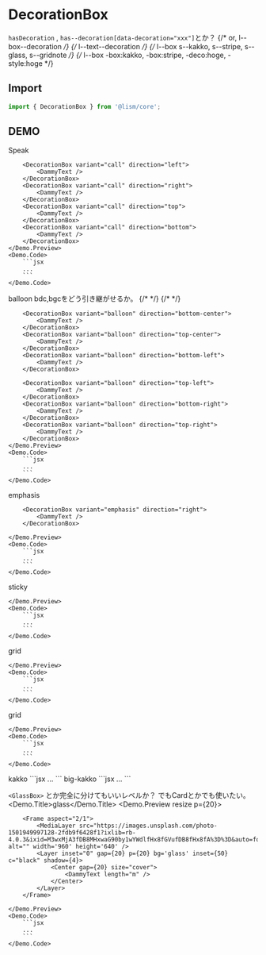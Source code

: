 


# DecorationBox

`hasDecoration` , `has--decoration[data-decoration="xxx"]`とか？
{/* or, l--box--decoration */}
{/* l--text--decoration */}
{/* l--box s--kakko, s--stripe, s--glass, s--gridnote */}
{/* l--box -box:kakko, -box:stripe, -deco:hoge, -style:hoge */}


## Import

```js
import { DecorationBox } from '@lism/core';
```

## DEMO

<Demo>
	<Demo.Title>Speak</Demo.Title>
	<Demo.Preview resize p={20}>
	
		<DecorationBox variant="call" direction="left">
			<DammyText />
		</DecorationBox>
		<DecorationBox variant="call" direction="right">
			<DammyText />
		</DecorationBox>
		<DecorationBox variant="call" direction="top">
			<DammyText />
		</DecorationBox>
		<DecorationBox variant="call" direction="bottom">
			<DammyText />
		</DecorationBox>
	</Demo.Preview>
	<Demo.Code>
		```jsx
		...
		```
	</Demo.Code>
</Demo>


<Demo>
	<Demo.Title>balloon bdc,bgcをどう引き継がせるか。</Demo.Title>
	<Demo.Preview resize p={20}>
		<DecorationBox variant="balloon" direction="left-center">
			<DammyText />
			<DammyText />
		</DecorationBox>
		{/* <DecorationBox variant="balloon" direction="left-top">
			<DammyText />
			<DammyText />
		</DecorationBox>
		<DecorationBox variant="balloon" direction="left-bottom">
			<DammyText />
			<DammyText />
		</DecorationBox> */}
		<DecorationBox variant="balloon" direction="right-center">
			<DammyText />
			<DammyText />
		</DecorationBox>
		{/* <DecorationBox variant="balloon" direction="right-top">
			<DammyText />
			<DammyText />
		</DecorationBox>
		<DecorationBox variant="balloon" direction="right-bottom">
			<DammyText />
			<DammyText />
		</DecorationBox> */}

		<DecorationBox variant="balloon" direction="bottom-center">
			<DammyText />
		</DecorationBox>
		<DecorationBox variant="balloon" direction="top-center">
			<DammyText />
		</DecorationBox>
		<DecorationBox variant="balloon" direction="bottom-left">
			<DammyText />
		</DecorationBox>

		<DecorationBox variant="balloon" direction="top-left">
			<DammyText />
		</DecorationBox>
		<DecorationBox variant="balloon" direction="bottom-right">
			<DammyText />
		</DecorationBox>
		<DecorationBox variant="balloon" direction="top-right">
			<DammyText />
		</DecorationBox>
	</Demo.Preview>
	<Demo.Code>
		```jsx
		...
		```
	</Demo.Code>
</Demo>


<Demo>
	<Demo.Title>emphasis</Demo.Title>
	<Demo.Preview resize p={20}>
		<DecorationBox variant="emphasis"  direction="left">
			<DammyText />
		</DecorationBox>

		<DecorationBox variant="emphasis" direction="right">
			<DammyText />
		</DecorationBox>
		
	</Demo.Preview>
	<Demo.Code>
		```jsx
		...
		```
	</Demo.Code>
</Demo>


<Demo>
	<Demo.Title>sticky</Demo.Title>
	<Demo.Preview resize p={20}>
		<DecorationBox variant="sticky">
			<DammyText />
		</DecorationBox>
		
	</Demo.Preview>
	<Demo.Code>
		```jsx
		...
		```
	</Demo.Code>
</Demo>

<Demo>
	<Demo.Title>grid</Demo.Title>
	<Demo.Preview resize p={20}>
		<DecorationBox variant="grid">
			<DammyText />
		</DecorationBox>
		
	</Demo.Preview>
	<Demo.Code>
		```jsx
		...
		```
	</Demo.Code>
</Demo>

<Demo>
	<Demo.Title>grid</Demo.Title>
	<Demo.Preview resize p={20}>
		<DecorationBox variant="stripe">
			<DammyText />
		</DecorationBox>
		
	</Demo.Preview>
	<Demo.Code>
		```jsx
		...
		```
	</Demo.Code>
</Demo>


<Demo>
	<Demo.Title>kakko</Demo.Title>
	<Demo.Preview resize p={20}>
		<DecorationBox variant="kakko" direction="lr">
			<DammyText />
		</DecorationBox>
		<DecorationBox variant="kakko" direction="tb">
			<DammyText />
		</DecorationBox>
	</Demo.Preview>
	<Demo.Code>
		```jsx
		...
		```
	</Demo.Code>
</Demo>


<Demo>
	<Demo.Title>big-kakko</Demo.Title>
	<Demo.Preview resize p={20}>
		<DecorationBox variant="big-kakko" direction="lr">
			<DammyText />
		</DecorationBox>
		<DecorationBox variant="big-kakko" direction="tb">
			<DammyText />
		</DecorationBox>
	</Demo.Preview>
	<Demo.Code>
		```jsx
		...
		```
	</Demo.Code>
</Demo>




`<GlassBox>` とか完全に分けてもいいレベルか？
でもCardとかでも使いたい。
<Demo>
	<Demo.Title>glass</Demo.Title>
	<Demo.Preview resize p={20}>
		<Frame aspect="2/1">
			<MediaLayer src="/img/demo-img.jpeg" alt="" width='960' height='640' />
			<FilterLayer brightness="1.1"/>
			<Layer inset="0" gap={20} p={20} bg='glass' inset={50} c="white" shadow={2}>
				<Center gap={20} size="cover">
					<DammyText length="m" />
				</Center>
			</Layer>
		</Frame>
		
		<Frame aspect="2/1">
			<MediaLayer src="https://images.unsplash.com/photo-1501949997128-2fdb9f6428f1?ixlib=rb-4.0.3&ixid=M3wxMjA3fDB8MHxwaG90by1wYWdlfHx8fGVufDB8fHx8fA%3D%3D&auto=format&fit=crop&w=2670&q=80" alt="" width='960' height='640' />
			<Layer inset="0" gap={20} p={20} bg='glass' inset={50} c="black" shadow={4}>
				<Center gap={20} size="cover">
					<DammyText length="m" />
				</Center>
			</Layer>
		</Frame>
		
	</Demo.Preview>
	<Demo.Code>
		```jsx
		...
		```
	</Demo.Code>
</Demo>
